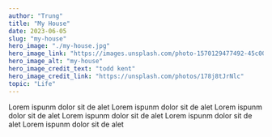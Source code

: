 ```yaml
---
author: "Trung"
title: "My House"
date: 2023-06-05
slug: "my-house"
hero_image: "./my-house.jpg"
hero_image_link: "https://images.unsplash.com/photo-1570129477492-45c003edd2be?ixlib=rb-4.0.3&ixid=M3wxMjA3fDB8MHxwaG90by1wYWdlfHx8fGVufDB8fHx8fA%3D%3D&auto=format&fit=crop&w=1470&q=80"
hero_image_alt: "my-house"
hero_image_credit_text: "todd kent"
hero_image_credit_link: "https://unsplash.com/photos/178j8tJrNlc"
topic: "Life"
---
```


Lorem ispunm dolor sit de alet Lorem ispunm dolor sit de alet Lorem ispunm dolor sit de alet Lorem ispunm dolor sit de alet Lorem ispunm dolor sit de alet Lorem ispunm dolor sit de alet